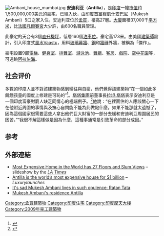 [[File:Ambani_house_mumbai.jpg|thumb]]
'''安迪利亚'''（'''Antilia'''），是[[印度|印度]]一幢[[市值|市值]]约1,500,000,000[[美元|美元]]的[[豪宅|豪宅]]，已經入伙，由[[印度|印度]][[首富|首富]][[穆克什·安巴尼|穆凱什安巴尼]]（Mukesh Ambani）5口之家入住。安迪利亚位於[[孟買|孟買]]，樓高27層。[[公寓大廈|大廈]]面積37,000千[[平方米|平方米]]，比[[法國|法國]][[凡爾賽宮|凡爾賽宮]]大少許，由600名職員管理。

此豪宅的天台有3個[[直升機坪|直升機坪]]，低層160個[[泊車位|泊車位]]。豪宅高173米。由美國[[建築師|建築師]]設計，引入印度式[[風水|風水]]Vaastu，用料[[玻璃幕牆|玻璃幕牆]]、[[鋼|鋼]]和[[牆|牆]][[磚|磚]]外牆，被稱為「傑作」。

豪宅設置9部[[電梯|電梯]]、[[健身室|健身室]]、[[排舞室|排舞室]]、[[游泳池|游泳池]]、[[舞廳|舞廳]]、[[客房|客房]]、[[電影院|戲院]]、[[空中花園|空中花園]]等，可遠眺[[阿拉伯海|阿拉伯海]]。

== 社会评价 ==
多數的印度人並不對該建築物感到嚮往與自豪，他們覺得該建築物“在一個如此多飢餓孩童的國度上修建是可恥的”<ref>{{Cite web |url=http://www.latimes.com/news/nationworld/world/la-fg-india-rich-20101025,0,4984333,full.story |title=存档副本 |access-date=2018-07-13 |archive-date=2010-12-04 |archive-url=https://web.archive.org/web/20101204102515/http://www.latimes.com/news/nationworld/world/la-fg-india-rich-20101025,0,4984333,full.story |dead-url=yes }}</ref>。[[塔塔集團|塔塔集團]]前董事長[[拉坦·塔塔|拉坦·塔塔]]表示安迪利亞是一個印度富豪對窮人缺乏同情心的極端例子。<ref>{{cite web|url=https://timesofindia.indiatimes.com/business/india-business/Antilla-Mukesh-Ambanis-house-shows-lack-of-empathy-for-poor-Ratan-Tata/articleshow/8506287.cms|title='Antilla', Mukesh Ambani's house, shows lack of empathy for poor: Ratan Tata - Times of India|first1=ET Bureau|4=Updated:|last1=May 22|first2=|last2=2011|first3=11:55|last3=Ist|website=The Times of India|access-date=2020-01-02|archive-date=2020-03-15|archive-url=https://web.archive.org/web/20200315011604/https://timesofindia.indiatimes.com/business/india-business/Antilla-Mukesh-Ambanis-house-shows-lack-of-empathy-for-poor-Ratan-Tata/articleshow/8506287.cms|dead-url=no}}</ref>他說：“在裡面住的人應該關心一下在他附近周圍的事情與及撫心自問能不能為此做點什麼。如果不能那就太遺憾了，因為這個國家很需要這些人拿出他們巨大財富的一部分去緩和安迪利亞周圍居民的困苦。”“我很不解這樣做是因為什麼，這種事通常是引致革命的部分成因。”

== 参考 ==
{{reflist}}

== 外部連結 ==
*[https://web.archive.org/web/20101030213953/http://framework.latimes.com/2010/10/25/most-expensive-home-in-the-world-has-27-floors-ocean-and-slum-views/#/0 Most Expensive Home in the World has 27 Floors and Slum Views] – slideshow by the ''[[LA_Times|LA Times]]''
*[http://www.luxurylaunches.com/buildings/antilia_is_the_worlds_most_expensive_house_for_1_billion.php Antilla is the world’s most expensive house for $1 billion] {{Wayback|url=http://www.luxurylaunches.com/buildings/antilia_is_the_worlds_most_expensive_house_for_1_billion.php |date=20210118062748 }} – ''Luxurylaunches''
*[http://articles.timesofindia.indiatimes.com/2011-05-22/india/29570930_1_corus-and-jlr-jlr-management-ratan-tata It's sad Mukesh Ambani lives in such opulence: Ratan Tata] {{Wayback|url=http://articles.timesofindia.indiatimes.com/2011-05-22/india/29570930_1_corus-and-jlr-jlr-management-ratan-tata |date=20120403163529 }}
*[https://web.archive.org/web/20160306190028/http://bareshellestates.com/antilia-mukesh-ambanis-house/ Mukesh Ambani's residence Antilla]

{{DEFAULTSORT:Antilla (Building)}}

[[Category:孟買建築物|Category:孟買建築物]]
[[Category:印度住宅|Category:印度住宅]]
[[Category:印度摩天大楼|Category:印度摩天大楼]]
[[Category:2009年完工建築物|Category:2009年完工建築物]]